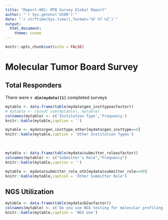 ```yaml
---
title: "Report-001: MTB Survey Global Report"
author: "`r Sys.getenv('USER')`"
date: "`r strftime(Sys.time(),format='%F %T %Z')`"
output: 
  html_document: 
    theme: cosmo
---
```


```r
knitr::opts_chunk$set(echo = FALSE)
```

# Molecular Tumor Board Survey

## Total Responders

There were __`r dim(mydata)[1]`__ completed surveys

```r
mytable <- data.frame(table(mydata$gen_insttypeasfactor))
# mytable <- cbind( sum(mytable), mytable)
colnames(mytable) <- c('Institution Type','Frequency')
knitr::kable(mytable,caption = '')
```

```r
mytable <- mydata$gen_insttype_other[mydata$gen_insttype==4]
knitr::kable(mytable,caption = 'Other Institution Types')
```

<br />

```r
mytable <- data.frame(table(mydata$submitter_roleasfactor))
colnames(mytable) <- c("Submitter's Role","Frequency")
knitr::kable(mytable,caption = '')
```

```r
mytable <- mydata$submitter_role_oth[mydata$submitter_role==99]
knitr::kable(mytable,caption = 'Other Submitter Role')
```

## NGS Utilization

```r
mytable <- data.frame(table(mydata$b2asfactor))
colnames(mytable) <- c('Do you use NGS testing for molecular profiling of advanced solid tumors, recommended by NCCN?','Frequency')
knitr::kable(mytable,caption = 'NGS Use')
```

